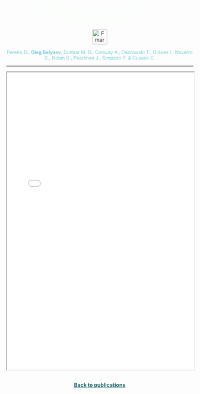 <style>
  /* Contenedor de la imagen */
  .hero-container {
    width: 100%;
    text-align: center; /* Centra el contenido dentro del contenedor */
  }
  
  /* Imagen de fondo sin tintado */
  .hero-image {
    width: 100%;
    height: auto; /* Mantiene la proporción original de la imagen */
    object-fit: cover;
  }
  
  /* Estilo del título del artículo */
  .article-title {
    color: #f7fff7; /* Color del texto del título */
    font-size: 1.5em; /* Ajusta el tamaño del texto según sea necesario */
    font-family: sans-serif; /* Fuente sans-serif */
    margin-top: 20px; /* Espacio entre la imagen y el título */
    text-align: center; /* Centra el texto */
  }
</style>

<!-- Título del artículo como enlace al DOI -->
<div class="article-title">
  <a href="https://www.frontiersin.org/journals/marine-science/articles/10.3389/fmars.2023.1288610/full" style="color: #f7fff7; font-family: 'Jost', sans-serif;text-decoration: none;">
    An observational and warning system for the aquaculture sector
  </a>
</div>

<p style="text-align: center;">
  <img src="fmar.png" alt="Fmar Logo" style="height: 40px;">
</p>


<div style="text-align: center;">
  <span style="font-size: 0.9em; color: #78cdd7;">
  Pereiro D., <strong>Oleg Belyaev</strong>, Dunbar M. B., Conway A., Dabrowski T., Graves I., Navarro G., Nolan G., Pearlman J., Simpson P. & Cusack C.

----
   
<iframe src="pdfs/2_An observational and warning system for the aquaculture sector.pdf" width="100%" height="800"></iframe>
   
   

```{=html}
<p style="text-align: center; margin: 30px;">
    <a href="/publications/index.qmd" style="color: #125F63; text-decoration: underline; font-size: 1em; font-weight: bold;">
        Back to publications
    </a>
</p>
```